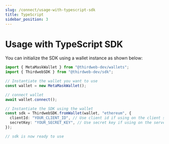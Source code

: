 ```yaml
---
slug: /connect/usage-with-typescript-sdk
title: TypeScript
sidebar_position: 3
---
```



# Usage with TypeScript SDK

You can initialize the SDK using a wallet instance as shown below:

```ts
import { MetaMaskWallet } from "@thirdweb-dev/wallets";
import { ThirdwebSDK } from "@thirdweb-dev/sdk";

// Instantiate the wallet you want to use
const wallet = new MetaMaskWallet();

// connect wallet
await wallet.connect();

// Instantiate the SDK using the wallet
const sdk = ThirdwebSDK.fromWallet(wallet, "ethereum", {
  clientId: "YOUR_CLIENT_ID", // Use client id if using on the client side, get it from dashboard settings
  secretKey: "YOUR_SECRET_KEY", // Use secret key if using on the server, get it from dashboard settings
});

// sdk is now ready to use
```

<br />

<div className="row" style={{ marginBottom: 0, padding: 8, paddingTop: 0 }}>
  <div className="col col--12" style={{ padding: 8, paddingBottom: 0 }}>
    <QuickstartCard
      name="Learn more about TypeScript SDK"
      link="/typescript"
      image="/assets/languages/typescript.png"
    />
  </div>
</div>
